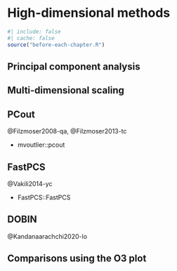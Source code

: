 # High-dimensional methods {#sec-highdim}

```r
#| include: false
#| cache: false
source("before-each-chapter.R")
```

## Principal component analysis

## Multi-dimensional scaling

## PCout

@Filzmoser2008-qa, @Filzmoser2013-tc

* mvoutlier::pcout

## FastPCS

@Vakili2014-yc

* FastPCS::FastPCS

## DOBIN

@Kandanaarachchi2020-lo


## Comparisons using the O3 plot
